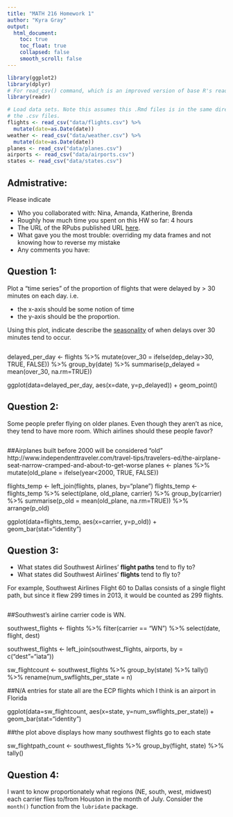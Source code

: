 ```yaml
---
title: "MATH 216 Homework 1"
author: "Kyra Gray"
output:
  html_document:
    toc: true
    toc_float: true
    collapsed: false
    smooth_scroll: false
---
```


```r
library(ggplot2)
library(dplyr)
# For read_csv() command, which is an improved version of base R's read.csv()
library(readr) 

# Load data sets. Note this assumes this .Rmd files is in the same directory as
# the .csv files.
flights <- read_csv("data/flights.csv") %>% 
  mutate(date=as.Date(date))
weather <- read_csv("data/weather.csv") %>% 
  mutate(date=as.Date(date))
planes <- read_csv("data/planes.csv")
airports <- read_csv("data/airports.csv")
states <- read_csv("data/states.csv")
```





## Admistrative:

Please indicate

* Who you collaborated with: Nina, Amanda, Katherine, Brenda 
* Roughly how much time you spent on this HW so far: 4 hours 
* The URL of the RPubs published URL [here](http://rpubs.com/kyragray/213420).
* What gave you the most trouble: overriding my data frames and not knowing how to reverse my mistake 
* Any comments you have:





## Question 1:

Plot a "time series" of the proportion of flights that were delayed by > 30 minutes on each day.  i.e.
 
* the x-axis should be some notion of time
* the y-axis should be the proportion.

Using this plot, indicate describe the
[seasonality](https://en.wikipedia.org/wiki/Seasonality) of when delays over 30
minutes tend to occur.

```r

```

delayed_per_day <- flights %>%
  mutate(over_30 = ifelse(dep_delay>30, TRUE, FALSE)) %>%
  group_by(date) %>% 
  summarise(p_delayed = mean(over_30, na.rm=TRUE))
  
ggplot(data=delayed_per_day, aes(x=date, y=p_delayed)) + geom_point()

## Question 2:

Some people prefer flying on older planes.  Even though they aren't as nice,
they tend to have more room.  Which airlines should these people favor?

```r

```
##Airplanes built before 2000 will be considered "old" http://www.independenttraveler.com/travel-tips/travelers-ed/the-airplane-seat-narrow-cramped-and-about-to-get-worse 
planes <- planes %>%
  mutate(old_plane = ifelse(year<2000, TRUE, FALSE))

flights_temp <- left_join(flights, planes, by="plane")
flights_temp <- flights_temp %>% 
  select(plane, old_plane, carrier) %>% 
  group_by(carrier) %>% 
  summarise(p_old = mean(old_plane, na.rm=TRUE)) %>% 
  arrange(p_old)

ggplot(data=flights_temp, aes(x=carrier, y=p_old)) + geom_bar(stat="identity")

## Question 3:

* What states did Southwest Airlines' **flight paths** tend to fly to?
* What states did Southwest Airlines' **flights** tend to fly to?

For example, Southwest Airlines Flight 60 to Dallas consists of a single flight
path, but since it flew 299 times in 2013, it would be counted as 299 flights.

```r

```

##Southwest's airline carrier code is WN. 

southwest_flights <- flights %>% 
  filter(carrier == "WN") %>%
  select(date, flight, dest)
  
southwest_flights <- left_join(southwest_flights, airports, by = c("dest"="iata"))

sw_flightcount <- southwest_flights %>%
  group_by(state) %>% 
  tally() %>% 
  rename(num_swflights_per_state = n)

##N/A entries for state all are the ECP flights which I think is an airport in Florida 
  
ggplot(data=sw_flightcount, aes(x=state, y=num_swflights_per_state)) + geom_bar(stat="identity")

##the plot above displays how many southwest flights go to each state 

sw_flightpath_count <- southwest_flights %>% 
  group_by(flight, state) %>% 
  tally() 
  

## Question 4:

I want to know proportionately what regions (NE, south, west, midwest) each 
carrier flies to/from Houston in the month of July.  Consider the `month()`
function from the `lubridate` package.

```r

```
